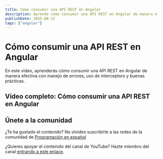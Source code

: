 ```yaml
---
title: Cómo consumir una API REST en Angular
description: Aprende cómo consumir una API REST en Angular de manera efectiva.
publishDate: 2025-08-12
tags: ["angular"]
---
```



# Cómo consumir una API REST en Angular

En este vídeo, aprenderás cómo consumir una API REST en Angular de manera efectiva con manejo de errores, uso de interceptors y buenas prácticas.

## Vídeo completo: Cómo consumir una API REST en Angular

<YouTubeEmbed
  id="OgkgPv19gYY"
  title="Cómo consumir una API REST en Angular - Programación en español"
/>

## Únete a la comunidad

¿Te ha gustado el contenido? No olvides suscribirte a las redes de la comunidad de <a href="https://programacion-es.dev/redes/" target="_blank" rel="noopener noreferrer">Programación en español</a>

¿Quieres apoyar el contenido del canal de YouTube? Hazte miembro del canal <a href="https://www.youtube.com/channel/UCNliuGyPizt7uNcdCrUoduQ/join" target="_blank" rel="noopener noreferrer">entrando a este enlace</a>.
